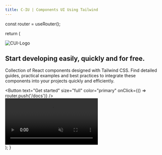 ```yaml
---
title: C-IU | Components UI Using Tailwind
---
```



  const router = useRouter();

  return (
    <section className="flex flex-col md:flex-row items-center justify-center h-screen bg-gray-50 dark:bg-[#171717]">
      <div className="md:w-1/2 text-center md:text-left px-8 md:px-16">
        <img src="logo.png" className="h-32 shadow-lg p-2" alt="CUI-Logo"/>
        <h1 className="text-4xl font-bold text-gray-900 dark:text-white mb-4">Start developing easily, quickly and for free.</h1>
        <p className="text-lg text-gray-700 dark:text-gray-300 mb-6">Collection of React components designed with Tailwind CSS. Find detailed guides, practical examples and best practices to integrate these components into your projects quickly and efficiently.</p>
        <Button text="Get started" size="full" color="primary" onClick={() => router.push('/docs')} />
      </div>
      <div className="md:w-1/2 md:px-8">
        <div className="aspect-w-16 aspect-h-9">
          <video className="mt-6 rounded-xl border dark:border-zinc-800" muted autoPlay playsInline loop>
            <source src="/intro.mp4" type="video/mp4" />
            Your browser does not support the video tag.
          </video>
        </div>
      </div>
    </section>
  );
}
